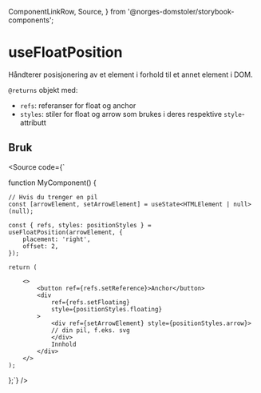  ComponentLinkRow,
  Source,
} from '@norges-domstoler/storybook-components';

<Meta of={useFloatPositionStories} />

# useFloatPosition

<ComponentLinkRow
  docsHref="https://design.domstol.no/987b33f71/p/30227e-useonkeydown"
  githubHref="https://github.com/domstolene/designsystem/blob/main/packages/dds-components/src/hooks/useFloatPosition/useFloatPosition.tsx"
/>

Håndterer posisjonering av et element i forhold til et annet element i DOM.

`@returns` objekt med:

- `refs`: referanser for float og anchor
- `styles`: stiler for float og arrow som brukes i deres respektive `style`-attributt

<Canvas of={useFloatPositionStories.Preview} sourceState="none" />
<Controls of={useFloatPositionStories.Preview} />

## Bruk

<Source code={`

function MyComponent() {

    // Hvis du trenger en pil
    const [arrowElement, setArrowElement] = useState<HTMLElement | null>(null);

    const { refs, styles: positionStyles } = useFloatPosition(arrowElement, {
        placement: 'right',
        offset: 2,
    });

    return (

        <>
            <button ref={refs.setReference}>Anchor</button>
            <div
                ref={refs.setFloating}
                style={positionStyles.floating}
            >
                <div ref={setArrowElement} style={positionStyles.arrow}>
                // din pil, f.eks. svg
                </div>
                Innhold
            </div>
        </>
    );

};`} />
